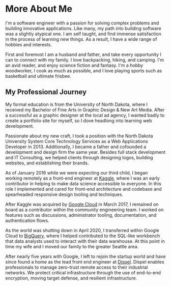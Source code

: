 # More About Me

I'm a software engineer with a passion for solving complex problems and building
innovative applications. Like many, my path into building software was a
slightly atypical one. I am self taught, and find immense satisfaction in the
process of learning new things. As a result, I have a wide range of hobbies and
interests.

First and foremost I am a husband and father, and take every opportunity I can
to connect with my family. I love backpacking, hiking, and camping. I'm an avid
reader, and enjoy science fiction and fantasy. I'm a hobby woodworker, I cook as
much as possible, and I love playing sports such as basketball and ultimate
frisbee.

## My Professional Journey

My formal education is from the University of North Dakota, where I received my
Bachelor of Fine Arts in Graphic Design & New Art Media. After a successful as a
graphic designer at the local ad agency, I wanted badly to create a portfolio
site for myself, so I dove headlong into learning web development.

Passionate about my new craft, I took a position with the North Dakota
University System Core Technology Services as a Web Applications Developer
in 2013. Additionally, I became a father and cofounded a development and design
firm the same year. Besides full stack development and IT Consulting, we helped
clients through designing logos, building websites, and establishing their
brands.

As of January 2016 while we were expecting our third child, I began working
remotely as a front-end engineer at [Kaggle](https://kaggle.com), where I was an
early contributor in helping to make data science accessible to everyone. In
this role I implemented and cared for front-end architecture and codebase and
spearheaded responsive design tooling and techniques.

After Kaggle was acquired by [Google Cloud](https://cloud.google.com/) in March
2017, I remained on board as a contributor within the community engineering
team. I worked on features such as discussions, administrator tooling,
documentation, and authentication flows.

As the world was shutting down in April 2020, I transferred within Google Cloud
to [BigQuery](https://cloud.google.com/bigquery), where I helped contributed to
the SQL-like workbench that data analysts used to interact with their data
warehouse. At this point in time my wife and I moved our family to the greater
Seattle area.

After nearly five years with Google, I left to rejoin the startup world and have
since found a home as the lead front end engineer at
[Dispel](https://dispel.com). Dispel enables professionals to manage zero-trust
remote access to their industrial networks. We protect critical infrastructure
through the use of end-to-end encryption, moving target defense, and resilient
infrastructure.
